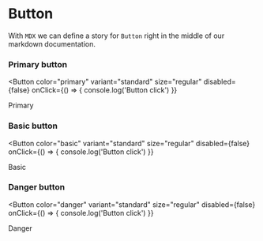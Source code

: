 
<Meta title="Button" component={Button} />

# Button

With `MDX` we can define a story for `Button` right in the middle of our
markdown documentation.

### Primary button

<Button
  color="primary"
  variant="standard"
  size="regular"
  disabled={false}
  onClick={() => { console.log('Button click') }}
>
  Primary
</Button>

### Basic button

<Button
  color="basic"
  variant="standard"
  size="regular"
  disabled={false}
  onClick={() => { console.log('Button click') }}
>
  Basic
</Button>

### Danger button

<Button
  color="danger"
  variant="standard"
  size="regular"
  disabled={false}
  onClick={() => { console.log('Button click') }}
>
  Danger
</Button>